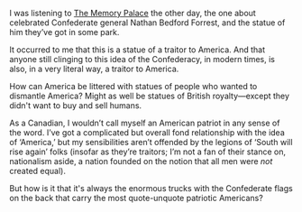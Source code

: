 I was listening to [The Memory Palace](http://thememorypalace.us/tag/nathan-bedford-forrest/) the other day, the one about celebrated Confederate general Nathan Bedford Forrest, and the statue of him they’ve got in some park.

It occurred to me that this is a statue of a traitor to America. And that anyone still clinging to this idea of the Confederacy, in modern times, is also, in a very literal way, a traitor to America.

How can America be littered with statues of people who wanted to dismantle America? Might as well be statues of British royalty&mdash;except they didn't want to buy and sell humans.

As a Canadian, I wouldn’t call myself an American patriot in any sense of the word. I’ve got a complicated but overall fond relationship with the idea of ‘America,’ but my sensibilities aren’t offended by the legions of ‘South will rise again’ folks (insofar as they’re traitors; I’m not a fan of their stance on, nationalism aside, a nation founded on the notion that all men were _not_ created equal).

But how is it that it's always the enormous trucks with the Confederate flags on the back that carry the most quote-unquote patriotic Americans?
